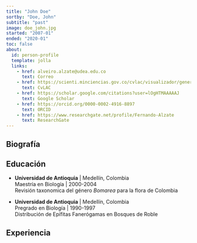 ```yaml
---
title: "John Doe"
sortby: "Doe, John"
subtitle: "past"
image: doe_john.jpg
started: "2007-01"
ended: "2020-01"
toc: false
about:
  id: person-profile
  template: jolla
  links:
    - href: alveiro.alzate@udea.edu.co
      text: Correo
    - href: https://scienti.minciencias.gov.co/cvlac/visualizador/generarCurriculoCv.do?cod_rh=0000034401
      text: CvLAC
    - href: https://scholar.google.com/citations?user=lOgHTMAAAAAJ
      text: Google Scholar
    - href: https://orcid.org/0000-0002-4916-8897
      text: ORCID
    - href: https://www.researchgate.net/profile/Fernando-Alzate
      text: ResearchGate
---
```


:::{#person-profile}
:::

## Biografía

## Educación

- **Universidad de Antioquia** | Medellín, Colombia  
Maestría en Biología | 2000-2004  
Revisión taxonomica del género *Bomarea* para la flora de Colombia

- **Universidad de Antioquia** | Medellín, Colombia  
Pregrado en Biología | 1990-1997  
Distribución de Epífitas Fanerógamas en Bosques de Roble

## Experiencia
